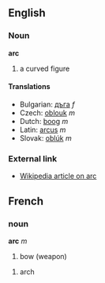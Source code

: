 ==English==
===Noun===
'''arc'''

# a curved figure

====Translations====

*Bulgarian: [[дъга]] ''f''
*Czech: [[oblouk]] ''m''
*Dutch: [[boog]] ''m''
*Latin: [[arcus]] ''m''
*Slovak: [[oblúk]] ''m''

===External link===

*[[en:arc|Wikipedia article on arc]]

==French==
===noun===
'''arc''' ''m''

# bow (weapon)

# arch